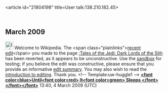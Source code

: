 <article id="21804198" title=User talk:138.210.182.45>
	<talkpage id="21804198" title="User talk:138.210.182.45">

== March 2009 ==

[[Image:Information.png|25px]] Welcome to Wikipedia. The &lt;span class=&quot;plainlinks&quot;&gt;[http://en.wikipedia.org/wiki/Tales_of_the_Jedi:_Dark_Lords_of_the_Sith?diff=274924015 recent edit]&lt;/span&gt; you made to the page [[:Tales of the Jedi: Dark Lords of the Sith]] has been reverted, as it appears to be unconstructive. Use the [[Wikipedia:Sandbox|sandbox]] for testing; if you believe the edit was constructive, please ensure that you provide an informative [[Help:Edit summary|edit summary]]. You may also wish to read the [[Wikipedia:Introduction|introduction to editing]]. Thank you. &lt;!-- Template:uw-huggle1 --&gt; '''[[User talk:Until It Sleeps | &lt;font color=blue&gt;Until&lt;font color=red&gt; It&lt;font color=green&gt; Sleeps &lt;/font&gt;&lt;/font&gt;&lt;/font&gt;]]''' 13:40, 4 March 2009 (UTC)
	</talkpage>
</article>
